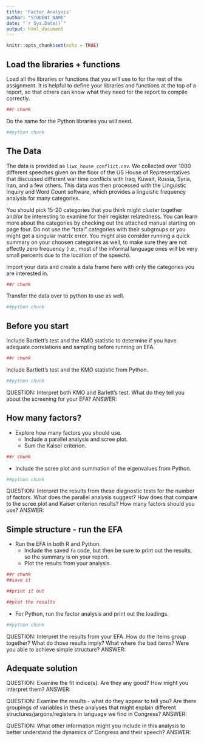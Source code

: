 ```yaml
---
title: 'Factor Analysis'
author: "STUDENT NAME"
date: "`r Sys.Date()`"
output: html_document
---
```


```r
knitr::opts_chunk$set(echo = TRUE)
```

## Load the libraries + functions

Load all the libraries or functions that you will use to for the rest of the assignment. It is helpful to define your libraries and functions at the top of a report, so that others can know what they need for the report to compile correctly.

```r
##r chunk

```

Do the same for the Python libraries you will need. 

```python
##python chunk 

```

## The Data

The data is provided as `liwc_house_conflict.csv`. We collected over 1000 different speeches given on the floor of the US House of Representatives that discussed different war time conflicts with Iraq, Kuwait, Russia, Syria, Iran, and a few others. This data was then processed with the Linguistic Inquiry and Word Count software, which provides a linguistic frequency analysis for many categories. 

You should pick 15-20 categories that you think might cluster together and/or be interesting to examine for their register relatedness. You can learn more about the categories by checking out the attached manual starting on page four. Do not use the "total" categories with their subgroups or you might get a singular matrix error. You might also consider running a quick summary on your choosen categories as well, to make sure they are not effectly zero frequency (i.e., most of the informal language ones will be very small percents due to the location of the speech).

Import your data and create a data frame here with only the categories you are interested in.

```r
##r chunk

```

Transfer the data over to python to use as well. 

```python
##python chunk

```

## Before you start

Include Bartlett's test and the KMO statistic to determine if you have adequate correlations and sampling before running an EFA. 

```r
##r chunk

```

Include Bartlett's test and the KMO statistic from Python. 

```python
##python chunk

```

QUESTION: Interpret both KMO and Barlett's test. What do they tell you about the screening for your EFA? 
ANSWER: 

## How many factors?

- Explore how many factors you should use.
  - Include a parallel analysis and scree plot.
  - Sum the Kaiser criterion.

```r
##r chunk

```

- Include the scree plot and summation of the eigenvalues from Python. 

```python
##python chunk

```

QUESTION: Interpret the results from these diagnostic tests for the number of factors. What does the parallel analysis suggest? How does that compare to the scree plot and Kaiser criterion results? How many factors should you use? 
ANSWER: 

## Simple structure - run the EFA

- Run the EFA in both R and Python.
  - Include the saved `fa` code, but then be sure to print out the results, so the summary is on your report.
  - Plot the results from your analysis. 

```r
##r chunk
##save it

##print it out

##plot the results
```

- For Python, run the factor analysis and print out the loadings. 

```python
##python chunk

```

QUESTION: Interpret the results from your EFA. How do the items group together? What do those results imply? What where the bad items? Were you able to achieve simple structure? 
ANSWER: 

## Adequate solution

QUESTION: Examine the fit indice(s). Are they any good? How might you interpret them?
ANSWER: 

QUESTION: Examine the results - what do they appear to tell you? Are there groupings of variables in these analyses that might explain different structures/jargons/registers in language we find in Congress? 
ANSWER: 

QUESTION: What other information might you include in this analysis to better understand the dynamics of Congress and their speech? 
ANSWER: 